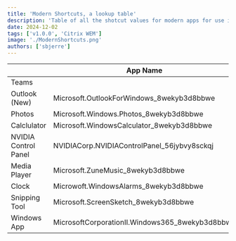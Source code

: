 ```yaml
---
title: 'Modern Shortcuts, a lookup table'
description: 'Table of all the shotcut values for modern apps for use in Citrix Wem'
date: 2024-12-02
tags: ['v1.0.0', 'Citrix WEM']
image: './ModernShortcuts.png'
authors: ['sbjerre']
---
```


|  | App Name | Shortcut |
|----------|----------|----------|
| Teams   |    |    |
| Outlook (New)   | Microsoft.OutlookForWindows_8wekyb3d8bbwe   | shell:AppsFolder\Microsoft.OutlookForWindows_8wekyb3d8bbwe!Microsoft.OutlookForWindows   |
| Photos | Microsoft.Windows.Photos_8wekyb3d8bbwe | shell:AppsFolder\Microsoft.Windows.Photos_8wekyb3d8bbwe!App
| Calclulator | Microsoft.WindowsCalculator_8wekyb3d8bbwe | shell:AppsFolder\Microsoft.WindowsCalculator_8wekyb3d8bbwe!App
| NVIDIA Control Panel | NVIDIACorp.NVIDIAControlPanel_56jybvy8sckqj | shell:AppsFolder\NVIDIACorp.NVIDIAControlPanel_56jybvy8sckqj!NVIDIACorp.NVIDIAControlPanel
| Media Player | Microsoft.ZuneMusic_8wekyb3d8bbwe |  shell:AppsFolder\Microsoft.ZuneMusic_8wekyb3d8bbwe!Microsoft.ZuneMusic
| Clock | Microwoft.WindowsAlarms_8wekyb3d8bbwe | shell:AppsFolder\Microwoft.WindowsAlarms_8wekyb3d8bbwe!App
| Snipping Tool | Microsoft.ScreenSketch_8wekyb3d8bbwe | shell:AppsFolder\Microsoft.ScreenSketch_8wekyb3d8bbwe!App
| Windows App | MicrosoftCorporationII.Windows365_8wekyb3d8bbwe | shell:AppsFolder\MicrosoftCorporationII.Windows365_8wekyb3d8bbwe!Windows365